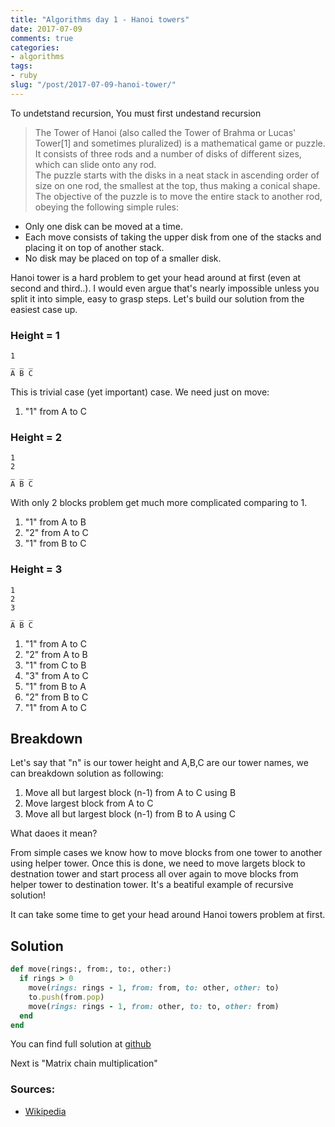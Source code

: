 ```yaml
---
title: "Algorithms day 1 - Hanoi towers"
date: 2017-07-09
comments: true
categories:
- algorithms
tags:
- ruby
slug: "/post/2017-07-09-hanoi-tower/"
---
```


To undetstand recursion, You must first undestand recursion

<!--more-->

> The Tower of Hanoi (also called the Tower of Brahma or Lucas' Tower[1] and sometimes pluralized) is a mathematical game or puzzle. It consists of three rods and a number of disks of different sizes, which can slide onto any rod.  
The puzzle starts with the disks in a neat stack in ascending order of size on one rod, the smallest at the top, thus making a conical shape.  
The objective of the puzzle is to move the entire stack to another rod, obeying the following simple rules:
- Only one disk can be moved at a time.
- Each move consists of taking the upper disk from one of the stacks and placing it on top of another stack.
- No disk may be placed on top of a smaller disk.

Hanoi tower is a hard problem to get your head around at first (even at second and third..).
I would even argue that's nearly impossible unless you split it into simple, easy to grasp steps.
Let's build our solution from the easiest case up.

### Height = 1

```
1
_ _ _
A B C
```

This is trivial case (yet important) case. We need just on move:
1. "1" from A to C

### Height = 2

```
1
2
_ _ _
A B C
```

With only 2 blocks problem get much more complicated comparing to 1.
1. "1" from A to B
2. "2" from A to C
3. "1" from B to C

### Height = 3

```
1
2
3
_ _ _
A B C
```

1. "1" from A to C
2. "2" from A to B
3. "1" from C to B
4. "3" from A to C
5. "1" from B to A
6. "2" from B to C
7. "1" from A to C

## Breakdown

Let's say that "n" is our tower height and  A,B,C are our tower names, we can breakdown solution as following:
1. Move all but largest block (n-1) from A to C using B
2. Move largest block from A to C
3. Move all but largest block (n-1) from B to A using C

What daoes it mean?

From simple cases we know how to move blocks from one tower to another using helper tower.
Once this is done, we need to move largets block to destnation tower and start process all over again to move blocks from helper tower to destination tower.
It's a beatiful example of recursive solution!

It can take some time to get your head around Hanoi towers problem at first.

## Solution

```ruby
def move(rings:, from:, to:, other:)
  if rings > 0
    move(rings: rings - 1, from: from, to: other, other: to)
    to.push(from.pop)
    move(rings: rings - 1, from: other, to: to, other: from)
  end
end

```

You can find full solution at [github][code]

Next is "Matrix chain multiplication"

### Sources:
- [Wikipedia][wiki]

[wiki]: https://en.wikipedia.org/wiki/Tower_of_Hanoi
[code]: https://github.com/pasierb/100_days_of_algorithms/tree/master/day_01_hanoi_tower